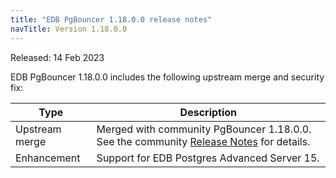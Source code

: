 ```yaml
---
title: "EDB PgBouncer 1.18.0.0 release notes"
navTitle: Version 1.18.0.0
---
```


Released: 14 Feb 2023

EDB PgBouncer 1.18.0.0 includes the following upstream merge and security fix:

| Type         | Description                                                                                                                                                                                                                                                                                                                                                                                                                                                                                                                                 |
| ------------ |-------------------------------------------------------------------------------------------------------------------------------------------------------------------------------------------------------------------------------------------------------------------------------------------------------------------------------------------------------------------------------------------------------------------------------------------------------------------------------------------------------------------------------------------- |
| Upstream merge | Merged with community PgBouncer 1.18.0.0. See the community [Release Notes](https://www.pgbouncer.org/changelog.html#pgbouncer-118x) for details.                                                                                                                                                                                                                                                                                                                                                                                         |
| Enhancement    | Support for EDB Postgres Advanced Server 15. |
